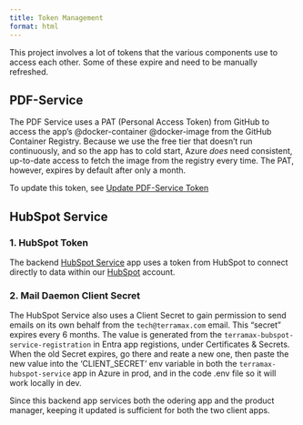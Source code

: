 ```yaml
---
title: Token Management
format: html
---
```


This project involves a lot of tokens that the various components use to access each other.  Some of these expire and need to be manually refreshed.

## PDF-Service
The PDF Service uses a PAT (Personal Access Token) from GitHub to access the app's @docker-container @docker-image from the GitHub Container Registry.  Because we use the free tier that doesn't run continuously, and so the app has to cold start, Azure *does* need consistent, up-to-date access to fetch the image from the registry every time.  The PAT, however, expires by default after only a month. 

To update this token, see [Update PDF-Service Token](../how-to/update-pdf-service-token.html)

## HubSpot Service
### 1. HubSpot Token
The backend [HubSpot Service](../architecture/azure/hubspot-service/hubspot-service.html) app uses a token from HubSpot to connect directly to data within our [HubSpot](../architecture/hubspot/hubspot-overview.html) account.

### 2. Mail Daemon Client Secret
The HubSpot Service also uses a Client Secret to gain permission to send emails on its own behalf from the `tech@terramax.com` email.   This "secret" expires every 6 months.  The value is generated from the `terramax-bubspot-service-registration` in Entra app registions, under Certificates & Secrets.  When the old Secret expires, go there and reate a new one, then paste the new value into the 'CLIENT_SECRET' env variable in both the `terramax-hubspot-service` app in Azure in prod, and in the code .env file so it will work locally in dev.

Since this backend app services both the odering app and the product manager, keeping it updated is sufficient for both the two client apps.
